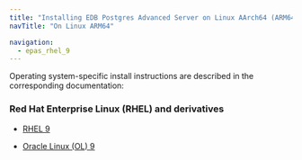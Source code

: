 ```yaml
---
title: "Installing EDB Postgres Advanced Server on Linux AArch64 (ARM64)"
navTitle: "On Linux ARM64"

navigation:
  - epas_rhel_9
---
```


Operating system-specific install instructions are described in the corresponding documentation:

### Red Hat Enterprise Linux (RHEL) and derivatives

- [RHEL 9](epas_rhel_9)

- [Oracle Linux (OL) 9](epas_rhel_9)
